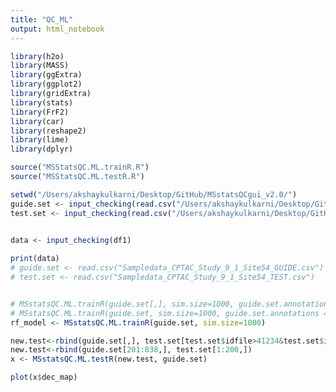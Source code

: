 ```yaml
---
title: "QC_ML"
output: html_notebook
---
```



```r
library(h2o)
library(MASS)
library(ggExtra)
library(ggplot2)
library(gridExtra)
library(stats)
library(FrF2) 
library(car)
library(reshape2)
library(lime)
library(dplyr)
```


```r
source("MSStatsQC.ML.trainR.R")
source("MSStatsQC.ML.testR.R")

```


```r
setwd("/Users/akshaykulkarni/Desktop/GitHub/MSstatsQCgui_v2.0/")
guide.set <- input_checking(read.csv("/Users/akshaykulkarni/Desktop/GitHub/MSstatsQCgui_v2.0/Datasets/dda_guide_set.csv"))
test.set <- input_checking(read.csv("/Users/akshaykulkarni/Desktop/GitHub/MSstatsQCgui_v2.0/Datasets/dda_test_set.csv"))


data <- input_checking(df1)
    
print(data)
# guide.set <- read.csv("Sampledata_CPTAC_Study_9_1_Site54_GUIDE.csv")
# test.set <- read.csv("Sampledata_CPTAC_Study_9_1_Site54_TEST.csv")


# MSstatsQC.ML.trainR(guide.set[,], sim.size=1000, guide.set.annotations = NULL)
# MSstatsQC.ML.trainR(guide.set, sim.size=1000, guide.set.annotations = guide.set.DDA.anno)
rf_model <- MSstatsQC.ML.trainR(guide.set, sim.size=1000)

new.test<-rbind(guide.set[,], test.set[test.set$idfile>41234&test.set$idfile<41505 ,])
new.test<-rbind(guide.set[201:838,], test.set[1:200,])
x <- MSstatsQC.ML.testR(new.test, guide.set)


```

```r

plot(x$dec_map)


```
